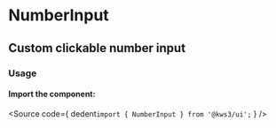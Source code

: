 
<Version />

# NumberInput
## Custom clickable number input

<Meta of={Stories} />
<Canvas />
<Controls />

### Usage
#### Import the component:
<Source
  code={
    dedent`import { NumberInput } from '@kws3/ui';`
  }
/>